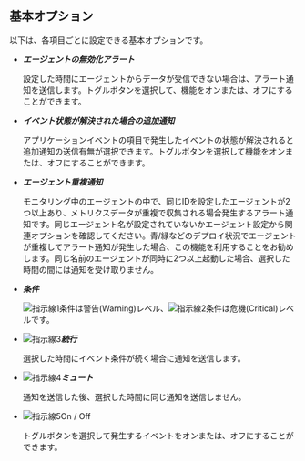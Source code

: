 ## 基本オプション

以下は、各項目ごとに設定できる基本オプションです。

- **_エージェントの無効化アラート_**

  設定した時間にエージェントからデータが受信できない場合は、アラート通知を送信します。トグルボタンを選択して、機能をオンまたは、オフにすることができます。

- **_イベント状態が解決された場合の追加通知_**

  アプリケーションイベントの項目で発生したイベントの状態が解決されると追加通知の送信有無が選択できます。トグルボタンを選択して機能をオンまたは、オフにすることができます。

- **_エージェント重複通知_**

  モニタリング中のエージェントの中で、同じIDを設定したエージェントが2つ以上あり、メトリクスデータが重複で収集される場合発生するアラート通知です。同じエージェント名が設定されていないかエージェント設定から関連オプションを確認してください。青/緑などのデプロイ状況でエージェントが重複してアラート通知が発生した場合、この機能を利用することをお勧めします。同じ名前のエージェントが同時に2つ以上起動した場合、選択した時間の間には通知を受け取りません。

- **_条件_**

  ![指示線1](/img/number-01.png)条件は<span class='slow'>警告(Warning)</span>レベル、![指示線2](/img/number-02.png)条件は<span class='vslow'>危機(Critical)</span>レベルです。

- ![指示線3](/img/number-03.png)**_続行_**

  選択した時間にイベント条件が続く場合に通知を送信します。

- ![指示線4](/img/number-04.png)**_ミュート_**

  通知を送信した後、選択した時間に同じ通知を送信しません。

- ![指示線5](/img/number-05.png)On / Off

  トグルボタンを選択して発生するイベントをオンまたは、オフにすることができます。 
